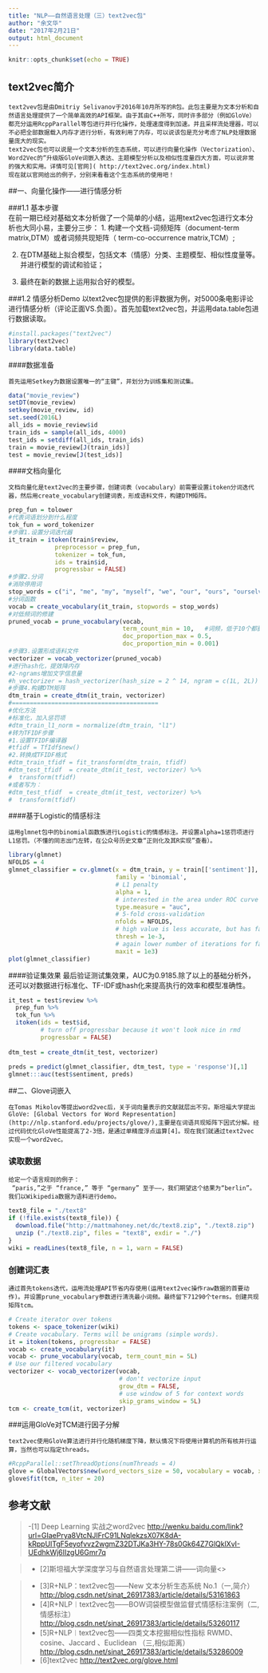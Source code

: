 ```yaml
---
title: "NLP——自然语言处理（三）text2vec包"
author: "余文华"
date: "2017年2月21日"
output: html_document
---
```


```r
knitr::opts_chunk$set(echo = TRUE)
```
## text2vec简介
    text2vev包是由Dmitriy Selivanov于2016年10月所写的R包。此包主要是为文本分析和自然语言处理提供了一个简单高效的API框架。由于其由C++所写，同时许多部分（例如GloVe）都充分运用RcppParallel等包进行并行化操作，处理速度得到加速。并且采样流处理器，可以不必把全部数据载入内存才进行分析，有效利用了内存，可以说该包是充分考虑了NLP处理数据量庞大的现实。
    text2vec包也可以说是一个文本分析的生态系统，可以进行向量化操作（Vectorization）、Word2Vec的“升级版GloVe词嵌入表达、主题模型分析以及相似性度量四大方面，可以说非常的强大和实用。详情可见[官网]( http://text2vec.org/index.html)
    现在就以官网给出的例子，分别来看看这个生态系统的使用吧！

##一、向量化操作——进行情感分析

###1.1 基本步骤    
    在前一期已经对基础文本分析做了一个简单的小结，运用text2vec包进行文本分析也大同小易，主要分三步：
1. 构建一个文档-词频矩阵（document-term matrix,DTM）或者词频共现矩阵（ term-co-occurrence matrix,TCM）;

2. 在DTM基础上拟合模型，包括文本（情感）分类、主题模型、相似性度量等。并进行模型的调试和验证；

3. 最终在新的数据上运用拟合好的模型。

###1.2 情感分析Demo
    以text2vec包提供的影评数据为例，对5000条电影评论进行情感分析（评论正面VS.负面）。首先加载text2vec包，并运用data.table包进行数据读取。
    
```r
#install.packages("text2vec")
library(text2vec)
library(data.table) 
```

####数据准备

    首先运用Setkey为数据设置唯一的“主键”，并划分为训练集和测试集。
```r
data("movie_review")  
setDT(movie_review)  
setkey(movie_review, id)  
set.seed(2016L)  
all_ids = movie_review$id  
train_ids = sample(all_ids, 4000)  
test_ids = setdiff(all_ids, train_ids)  
train = movie_review[J(train_ids)]  
test = movie_review[J(test_ids)] 
```

####文档向量化
    
    文档向量化是text2vec的主要步骤，创建词表（vocabulary）前需要设置itoken分词迭代器，然后用create_vocabulary创建词表，形成语料文件，构建DTM矩阵。
```r
prep_fun = tolower  
#代表词语划分到什么程度
tok_fun = word_tokenizer  
#步骤1.设置分词迭代器
it_train = itoken(train$review,   
             preprocessor = prep_fun,   
             tokenizer = tok_fun,   
             ids = train$id,   
             progressbar = FALSE)
#步骤2.分词
#消除停用词
stop_words = c("i", "me", "my", "myself", "we", "our", "ours", "ourselves", "you", "your", "yours")  
#分词函数
vocab = create_vocabulary(it_train, stopwords = stop_words) 
#对低频词的修建
pruned_vocab = prune_vocabulary(vocab,   
                                term_count_min = 10,   #词频，低于10个都删掉
                                doc_proportion_max = 0.5,  
                                doc_proportion_min = 0.001) 
#步骤3.设置形成语料文件
vectorizer = vocab_vectorizer(pruned_vocab)
#进行hash化，提效降内存
#2-ngrams增加文字信息量
#h_vectorizer = hash_vectorizer(hash_size = 2 ^ 14, ngram = c(1L, 2L))  
#步骤4.构建DTM矩阵
dtm_train = create_dtm(it_train, vectorizer)
#=========================================
#优化方法
#标准化，加入惩罚项
#dtm_train_l1_norm = normalize(dtm_train, "l1")
#转为TFIDF步骤
#1.设置TFIDF编译器
#tfidf = TfIdf$new()  
#2.转换成TFIDF格式
#dtm_train_tfidf = fit_transform(dtm_train, tfidf)
#dtm_test_tfidf  = create_dtm(it_test, vectorizer) %>%   
#  transform(tfidf)
#或者写为：
#dtm_test_tfidf  = create_dtm(it_test, vectorizer) %>%   
#  transform(tfidf)  
```

####基于Logistic的情感标注
    
    运用glmnet包中的binomial函数族进行Logistic的情感标注。并设置alpha=1惩罚项进行L1惩罚。（不懂的同志出门左转，在公众号历史文章“正则化及其R实现”查看）。
```r
library(glmnet)  
NFOLDS = 4  
glmnet_classifier = cv.glmnet(x = dtm_train, y = train[['sentiment']],   
                              family = 'binomial',   
                              # L1 penalty  
                              alpha = 1,  
                              # interested in the area under ROC curve  
                              type.measure = "auc",  
                              # 5-fold cross-validation  
                              nfolds = NFOLDS,  
                              # high value is less accurate, but has faster training  
                              thresh = 1e-3,  
                              # again lower number of iterations for faster training  
                              maxit = 1e3)  
plot(glmnet_classifier)
```

####验证集效果
    最后验证测试集效果，AUC为0.9185.除了以上的基础分析外，还可以对数据进行标准化、TF-IDF或hash化来提高执行的效率和模型准确性。
```r
it_test = test$review %>%   
  prep_fun %>%   
  tok_fun %>%   
  itoken(ids = test$id,   
         # turn off progressbar because it won't look nice in rmd  
         progressbar = FALSE)  
  
dtm_test = create_dtm(it_test, vectorizer)  
  
preds = predict(glmnet_classifier, dtm_test, type = 'response')[,1]  
glmnet:::auc(test$sentiment, preds)  
```

##二、Glove词嵌入


    在Tomas Mikolov等提出word2vec后，关于词向量表示的文献就层出不穷。斯坦福大学提出GloVe: [Global Vectors for Word Representation](http://nlp.stanford.edu/projects/glove/),主要是在词语共现矩阵下因式分解。经过代码优化GloVe性能提高了2-3倍，是通过单精度浮点运算[4]。现在我们就通过text2vec实现一个word2vec。
### 读取数据
    给定一个语言规则的例子：
     “paris,”之于 “france,” 等于 “germany” 至于——，我们期望这个结果为“berlin”。
    我们以Wikipedia数据为语料进行demo。
    
```r
text8_file = "./text8"
if (!file.exists(text8_file)) {
  download.file("http://mattmahoney.net/dc/text8.zip", "./text8.zip")
  unzip ("./text8.zip", files = "text8", exdir = "./")
}
wiki = readLines(text8_file, n = 1, warn = FALSE)
```

### 创建词汇表

    通过首先tokens迭代，运用流处理API节省内存使用(运用text2vec操作raw数据的首要动作)。并设置prune_vocabulary参数进行清洗最小词频。最终留下71290个terms。创建共现矩阵tcm。
```r
# Create iterator over tokens
tokens <- space_tokenizer(wiki)
# Create vocabulary. Terms will be unigrams (simple words).
it = itoken(tokens, progressbar = FALSE)
vocab <- create_vocabulary(it)
vocab <- prune_vocabulary(vocab, term_count_min = 5L)
# Use our filtered vocabulary
vectorizer <- vocab_vectorizer(vocab, 
                               # don't vectorize input
                               grow_dtm = FALSE, 
                               # use window of 5 for context words
                               skip_grams_window = 5L)
tcm <- create_tcm(it, vectorizer)
```
    
###运用GloVe对TCM进行因子分解

    text2vec使用GloVe算法进行并行化随机梯度下降，默认情况下将使用计算机的所有核并行运算，当然也可以指定threads。
```r
#RcppParallel::setThreadOptions(numThreads = 4)
glove = GlobalVectors$new(word_vectors_size = 50, vocabulary = vocab, x_max = 10)
glove$fit(tcm, n_iter = 20)
```


## 参考文献

>-[1] Deep Learning 实战之word2vec <http://wenku.baidu.com/link?url=GIaePrya8VtcNJIFrC91LNqlekzsX07K8dA-kRppUITgF5eyofvvz2wgmZ32DTJKa3HY-78s0Gk64Z7GlQklXvI-UEdhkWj6IIzgU6Gmr7q>

>- [2]斯坦福大学深度学习与自然语言处理第二讲——词向量<>

>- [3]R+NLP：text2vec包——New 文本分析生态系统 No.1（一,简介）<http://blog.csdn.net/sinat_26917383/article/details/53161863>
>- [4]R+NLP︱text2vec包——BOW词袋模型做监督式情感标注案例（二,情感标注）<http://blog.csdn.net/sinat_26917383/article/details/53260117>
>- [5]R+NLP︱text2vec包——四类文本挖掘相似性指标 RWMD、cosine、Jaccard 、Euclidean （三,相似距离）<http://blog.csdn.net/sinat_26917383/article/details/53286009>
>- [6]text2vec <http://text2vec.org/glove.html>